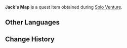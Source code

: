 {{Item Infobox
|id           = 100602
|image        = Item Parcel.png
|type         = Quest Items
|description  = Jack's map. Huge when unfolded, but currently neatly packed into a box.
|source1      = Found during [[Solo Venture]]
}}
'''Jack's Map''' is a quest item obtained during [[Solo Venture]].

==Other Languages==
{{Other Languages
|default_hidden = 1
|en      = Jack's Map
|zhs     = 杰克的地图
|zhs_rm  = Jiékè de Dìtú
|zht     = 傑克的地圖
|zht_rm  = Jiékè de Dìtú
|ja      = ジャックの地図
|ja_rm   = Jakku no Chizu
|ko      = 잭의 지도
|ko_rm   = Jaek-ui Jido
|es      = Mapa de Jack
|fr      = Carte de Jack
|ru      = Карта Джека
|th      = แผนที่ของ Jack
|th_rm   = Phaenthi khong Jack
|vi      = Bản đồ của Jack
|de      = Jacks Karte
|id      = Peta Jack
|pt      = Mapa de Jack
|tr      = Jack'in Haritası
|it      = Mappa di Jack
}}

==Change History==
{{Change History|1.0}}